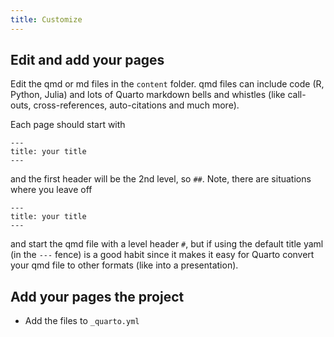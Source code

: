 ```yaml
---
title: Customize
---
```


## Edit and add your pages

Edit the qmd or md files in the `content` folder. qmd files can include
code (R, Python, Julia) and lots of Quarto markdown bells and whistles
(like call-outs, cross-references, auto-citations and much more).

Each page should start with

    ---
    title: your title
    ---

and the first header will be the 2nd level, so `##`. Note, there are
situations where you leave off

    ---
    title: your title
    ---

and start the qmd file with a level header `#`, but if using the default
title yaml (in the `---` fence) is a good habit since it makes it easy
for Quarto convert your qmd file to other formats (like into a
presentation).

## Add your pages the project

-   Add the files to `_quarto.yml`
